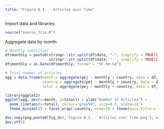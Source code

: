 ```yaml
---
title: "Figure B.1. - Articles over Time"
---
```


Import data and libraries:
```r
source("source_file.R")
```

Aggregate data by month: 
```r
# Monthly identifyer
df$monthly = paste0(stringr::str_split(df$date, "-", simplify = TRUE)[,1], "-",
                    stringr::str_split(df$date, "-", simplify = TRUE)[,2], "-01")
df$monthly = as.Date(df$monthly, format = "%Y-%m-%d")

# Total number of articles
agg = data.frame(month = aggregate(pej ~ monthly + country, data = df, FUN = length)[,1], 
                 country = aggregate(pej ~ monthly + country, data = df, FUN = length)[,2], 
                 total = aggregate(pej ~ monthly + country, data = df, FUN = length)[,3])
```

```r
library(ggplot2)
ggplot(agg, aes(x=month, y=total)) + ylab("Number of Articles") +
  geom_line(aes(y=total), colour="grey50", size=0.5, alpha=1) + 
  theme_minimal() + facet_wrap(~country, nrow=2) + theme(axis.title.x = element_blank())

dev.copy(png,paste0(fig_dir,'Figure B.1. - Articles over Time.png'), width = 3600, height = 3000, res=400)
dev.off()
```


